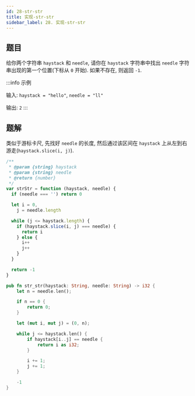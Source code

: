 ```yaml
---
id: 28-str-str
title: 实现-str-str
sidebar_label: 28. 实现-str-str
---
```


## 题目

给你两个字符串 `haystack` 和 `needle`, 请你在 `haystack` 字符串中找出 `needle` 字符串出现的第一个位置(下标从 `0` 开始). 如果不存在, 则返回 `-1`.

:::info 示例

输入: `haystack = "hello"`, `needle = "ll"`

输出: `2`
:::

## 题解

类似于游标卡尺, 先找好 `needle` 的长度, 然后通过该区间在 `haystack` 上从左到右游走(`haystack.slice(i, j)`).



<Tabs>
  <TabItem value="JavaScript" label="JavaScript" default>

```ts
/**
 * @param {string} haystack
 * @param {string} needle
 * @return {number}
 */
var strStr = function (haystack, needle) {
  if (needle === '') return 0

  let i = 0,
    j = needle.length

  while (j <= haystack.length) {
    if (haystack.slice(i, j) === needle) {
      return i
    } else {
      i++
      j++
    }
  }

  return -1
}
```

</TabItem>
<TabItem value="Rust" label="Rust">

```rust
pub fn str_str(haystack: String, needle: String) -> i32 {
    let n = needle.len();

    if n == 0 {
        return 0;
    }

    let (mut i, mut j) = (0, n);

    while j <= haystack.len() {
        if haystack[i..j] == needle {
            return i as i32;
        }

        i += 1;
        j += 1;
    }

    -1
}
```

</TabItem>
</Tabs>
